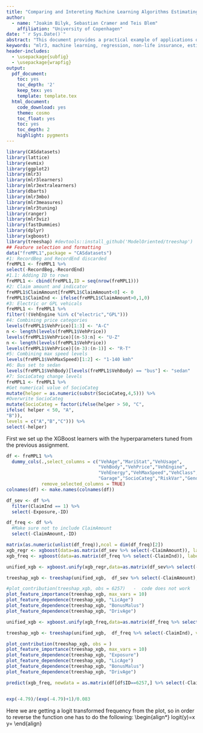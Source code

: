 ```yaml
---
title: "Comparing and Intereting Machine Learning Algorithms Estimating Technical Prices"
author:
  - name: "Joakim Bilyk, Sebastian Cramer and Teis Blem"
    affiliation: "University of Copenhagen"
date: "`r Sys.Date()`"
abstract: "This document provides a practical example of applications of machine learning algorithms to car insurance data using the `mlr3` package. A popular model used in pricing of non-life insurance policies is the frequency-severity model, where the price is decomposed into the product of the probability of a claim arrises and the expected claim size given a claim occurs. This model is fitted using machine learning algorithms such as penalized linear regression and random forests. This paper argues that the ranger model gives a particular well fit to both the frequency and severity model."
keywords: "mlr3, machine learning, regression, non-life insurance, estimating technical price, XGBoost, Ranger, Bart, Elastic net regression, Generalized Additive Models"
header-includes:
  - \usepackage{subfig}
  - \usepackage{wrapfig}
output:
  pdf_document:
    toc: yes
    toc_depth: '2'
    keep_tex: yes
    template: template.tex
  html_document:
    code_download: yes
    theme: cosmo
    toc_float: yes
    toc: yes
    toc_depth: 2
    highlight: pygments
---
```

```r
library(CASdatasets)
library(lattice)
library(evmix)
library(ggplot2)
library(mlr3)
library(mlr3learners)
library(mlr3extralearners)
library(dbarts)
library(mlr3mbo)
library(mlr3measures)
library(mlr3tuning)
library(ranger)
library(mlr3viz)
library(fastDummies)
library(dplyr)
library(xgboost)
library(treeshap) #devtools::install_github('ModelOriented/treeshap')
## Feature selection and formatting
data("freMPL1",package = "CASdatasets")
#1: RecordBeg and RecordEnd discarded
freMPL1 <- freMPL1 %>%
select(-RecordBeg,-RecordEnd)
#1.1: Adding ID to rows
freMPL1 <- cbind(freMPL1,ID = seq(nrow(freMPL1)))
#2: Claim amount and indicator
freMPL1$ClaimAmount[freMPL1$ClaimAmount<0] <- 0
freMPL1$ClaimInd <- ifelse(freMPL1$ClaimAmount>0,1,0)
#3: Electric or GPL vehicals
freMPL1 <- freMPL1 %>%
filter(!(VehEngine %in% c("electric","GPL")))
#4: Combining price categories
levels(freMPL1$VehPrice)[1:3] <- "A-C"
n <- length(levels(freMPL1$VehPrice))
levels(freMPL1$VehPrice)[(n-5):n] <- "U-Z"
n <- length(levels(freMPL1$VehPrice))
levels(freMPL1$VehPrice)[(n-3):(n-1)] <- "R-T"
#5: Combining max speed levels
levels(freMPL1$VehMaxSpeed)[1:2] <- "1-140 kmh"
#6: Bus set to sedan
levels(freMPL1$VehBody)[levels(freMPL1$VehBody) == "bus"] <- "sedan"
#7: SocioCateg change levels
freMPL1 <- freMPL1 %>%
#Get numerical value of SocioCateg
mutate(helper = as.numeric(substr(SocioCateg,4,5))) %>%
#Overwrite SocioCateg
mutate(SocioCateg = factor(ifelse(helper > 50, "C",
ifelse( helper < 50, "A",
"B")),
levels = c("A","B","C"))) %>%
select(-helper)
```

First we set up the XGBoost learners with the hyperparameters tuned from the previous assignment.

```r
df <- freMPL1 %>%
  dummy_cols(.,select_columns = c("VehAge","MariStat","VehUsage",
                                  "VehBody","VehPrice","VehEngine",
                                  "VehEnergy","VehMaxSpeed","VehClass",
                                  "Garage","SocioCateg","RiskVar","Gender"),
             remove_selected_columns = TRUE)
colnames(df) <- make.names(colnames(df))

df_sev <- df %>% 
  filter(ClaimInd == 1) %>%
  select(-Exposure,-ID)

df_freq <- df %>%
  #Make sure not to include ClaimAmount
  select(-ClaimAmount,-ID)

matrix(as.numeric(unlist(df_freq)),ncol = dim(df_freq)[2])
xgb_regr <- xgboost(data=as.matrix(df_sev %>% select(-ClaimAmount)), label=as.numeric(df_sev[,"ClaimAmount"]), eta = 0.246407, nrounds = 4000, max_depth = 3)
xgb_freq <- xgboost(data=as.matrix(df_freq %>% select(-ClaimInd)), label=as.numeric(df_freq[,"ClaimInd"]), eta = 0.196547, nrounds = 4000, max_depth = 3, objective="count:poisson")
```




```r
unified_xgb <- xgboost.unify(xgb_regr,data=as.matrix(df_sev%>% select(-ClaimAmount)))

treeshap_xgb <- treeshap(unified_xgb,  df_sev %>% select(-ClaimAmount), verbose = 0)

#plot_contribution(treeshap_xgb, obs = 6257)   -  code does not work
plot_feature_importance(treeshap_xgb, max_vars = 10) 
plot_feature_dependence(treeshap_xgb, "LicAge")
plot_feature_dependence(treeshap_xgb, "BonusMalus")
plot_feature_dependence(treeshap_xgb, "DrivAge")
```



```r
unified_xgb <- xgboost.unify(xgb_freq,data=as.matrix(df_freq %>% select(-ClaimInd)))

treeshap_xgb <- treeshap(unified_xgb,  df_freq %>% select(-ClaimInd), verbose = 0)

plot_contribution(treeshap_xgb, obs = )
plot_feature_importance(treeshap_xgb, max_vars = 10) 
plot_feature_dependence(treeshap_xgb, "Exposure")
plot_feature_dependence(treeshap_xgb, "LicAge")
plot_feature_dependence(treeshap_xgb, "BonusMalus")
plot_feature_dependence(treeshap_xgb, "DrivAge")

predict(xgb_freq, newdata = as.matrix(df[df$ID==6257,] %>% select(-ClaimInd, -ID, -ClaimAmount)))


exp(-4.79)/(exp(-4.79)+1)/0.083
```

Here we are getting a logit transformed frequency from the plot, so in order to reverse the function one has to do the following:
\begin{align*}
      logit(y)=x \Rightarrow y=\frac{\exp(x)}{exp(x)+1}
\end{align}